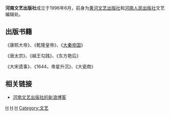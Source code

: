 {{Infobox Company 
| company_name = 河南文艺出版社
| company_name_en = 
| company_logo = 
| company_type = [[出版业|出版业]]
| company_slogan = 
| market_information = 
| foundation = 1996年6月
| location = [[河南省|河南省]][[郑州市|郑州市]]鑫苑名家11号楼
| zip_code =450011
| telephone_no = 
| key_people = 
| industry = 
| products = 
| capital = 
| revenue = 
| operating_income = 
| profit = 
| market_value =
| num_employees =
| P/E ratio =
| earnings per share =
| Net asset value =
| accounting_period = 
| parent = 
| divisions =
| subsid = 
| homepage = http://www.hnwycbs.cn/
| footnotes = 
| width = 
}}
'''河南文艺出版社'''成立于1996年6月，前身为[[黄河文艺出版社|黄河文艺出版社]]和[[河南人民出版社|河南人民出版社]]文艺编辑处。

== 出版书籍 ==
《康熙大帝》、《乾隆皇帝》、《[[大秦帝国|大秦帝国]]》

《唐太宗》、《越王勾践》、《东方艳后》

《大宋遗事》、《1644，帝星升沉》、《大瓷商》

== 相关链接 ==
* [http://blog.sina.com.cn/henanwenyi 河南文艺出版社的新浪博客] {{Wayback|url=http://blog.sina.com.cn/henanwenyi |date=20120503104609 }}
{{newspaper-stub}}

[[Category:1996年成立的公司|H]]
[[Category:中华人民共和国出版社|H]]
[[Category:郑州公司|H]]
[[Category:文艺|Category:文艺]]